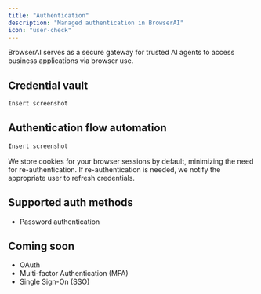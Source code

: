 ```yaml
---
title: "Authentication"
description: "Managed authentication in BrowserAI"
icon: "user-check"
---
```


BrowserAI serves as a secure gateway for trusted AI agents to access business applications via browser use.

## Credential vault

```markdown
Insert screenshot
```

## Authentication flow automation

```markdown
Insert screenshot
```

We store cookies for your browser sessions by default, minimizing the need for re-authentication. If re-authentication is needed, we notify the appropriate user to refresh credentials.

## Supported auth methods

- Password authentication

## Coming soon

- OAuth
- Multi-factor Authentication (MFA)
- Single Sign-On (SSO)
